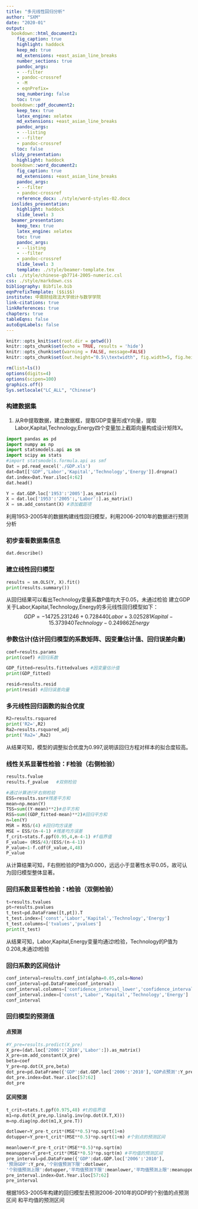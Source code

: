 ```yaml
---
title: "多元线性回归分析"
author: "SXM"
date: "2020-01"
output:
  bookdown::html_document2:
    fig_caption: true
    highlight: haddock
    keep_md: true
    md_extensions: +east_asian_line_breaks
    number_sections: true
    pandoc_args:
    - --filter
    - pandoc-crossref
    - -M
    - eqnPrefix=
    seq_numbering: false
    toc: true
  bookdown::pdf_document2:
    keep_tex: true
    latex_engine: xelatex
    md_extensions: +east_asian_line_breaks
    pandoc_args:
    - --listing
    - --filter
    - pandoc-crossref
    toc: false
  slidy_presentation:
    highlight: haddock
  bookdown::word_document2:
    fig_caption: true
    md_extensions: +east_asian_line_breaks
    pandoc_args:
    - --filter
    - pandoc-crossref
    reference_docx: ./style/word-styles-02.docx
  ioslides_presentation:
    highlight: haddock
    slide_level: 3
  beamer_presentation:
    keep_tex: true
    latex_engine: xelatex
    toc: true
    pandoc_args:
    - --listing
    - --filter
    - pandoc-crossref
    slide_level: 3
    template: ./style/beamer-template.tex
csl: ./style/chinese-gb7714-2005-numeric.csl
css: ./style/markdown.css
bibliography: Bibfile.bib
eqnPrefixTemplate: ($$i$$)
institute: 中南财经政法大学统计与数学学院
link-citations: true
linkReferences: true
chapters: true
tableEqns: false
autoEqnLabels: false
---
```



```r
knitr::opts_knit$set(root.dir = getwd())
knitr::opts_chunk$set(echo = TRUE, results = 'hide')
knitr::opts_chunk$set(warning = FALSE, message=FALSE)
knitr::opts_chunk$set(out.height="0.5\\textwidth", fig.width=5, fig.height=3, fig.align="center")
```

```r
rm(list=ls())
options(digits=4)
options(scipen=100)
graphics.off()
Sys.setlocale("LC_ALL", "Chinese")
```

### 构建数据集

1. 从R中提取数据，建立数据框，提取GDP变量形成Y向量，提取Labor,Kapital,Technology,Energy四个变量加上截距向量构成设计矩阵X。
```python
import pandas as pd 
import numpy as np
import statsmodels.api as sm
import scipy as stats
#import statsmodels.formula.api as smf
Dat = pd.read_excel('./GDP.xls')
dat=Dat[['GDP','Labor','Kapital','Technology','Energy']].dropna()
dat.index=Dat.Year.iloc[4:62]
dat.head()

Y = dat.GDP.loc['1953':'2005'].as_matrix()
X = dat.loc['1953':'2005':,'Labor':].as_matrix()
X = sm.add_constant(X) #添加截距项
```
利用1953-2005年的数据构建线性回归模型，利用2006-2010年的数据进行预测分析

### 初步查看数据集信息
```python
dat.describe()
```

### 建立线性回归模型
```python
results = sm.OLS(Y, X).fit() 
print(results.summary())  
```
从回归结果可以看出Technology变量系数P值均大于0.05，未通过检验
建立GDP关于Labor,Kapital,Technology,Energy的多元线性回归模型如下：$$
GDP=-14725.231246+0.728440Labor+3.025281Kapital-15.373940Technology-0.249862Energy$$

### 参数估计(估计回归模型的系数矩阵、因变量估计值、回归误差向量)
```python
coef=results.params
print(coef) #回归系数

GDP_fitted=results.fittedvalues #因变量估计值
print(GDP_fitted)

resid=results.resid
print(resid) #回归误差向量
```
### 多元线性回归函数的拟合优度
```python
R2=results.rsquared
print('R2=',R2)
Ra2=results.rsquared_adj
print('Ra2=',Ra2)

```
从结果可知，模型的调整拟合优度为0.997,说明该回归方程对样本的拟合度较高。

### 线性关系显著性检验：F检验（右侧检验）
```python
results.fvalue
results.f_pvalue   #双侧检验

#通过计算进行F右侧检验
ESS=results.ssr#残差平方和
mean=np.mean(Y)
TSS=sum((Y-mean)**2)#总平方和
RSS=sum((GDP_fitted-mean)**2)#回归平方和
n=len(Y)
MSR = RSS/(4) #回归均方误差
MSE = ESS/(n-4-1) #残差均方误差
f_crit=stats.f.ppf(0.95,4,n-4-1) #f临界值
F_value= (RSS/4)/(ESS/(n-4-1))
P_value=1-f.cdf(F_value,4,48)
P_value
```
从计算结果可知，F右侧检验的P值为0.000，远远小于显著性水平0.05，故可认为回归模型整体显著。

### 回归系数显著性检验：t检验（双侧检验）
```python
t=results.tvalues 
pt=results.pvalues
t_test=pd.DataFrame([t,pt]).T
t_test.index=['const','Labor','Kapital','Technology','Energy']
t_test.columns=['tvalues','pvalues']
print(t_test)
```
从结果可知，Labor,Kapital,Energy变量均通过t检验，Technology的P值为0.208,未通过t检验

### 回归系数的区间估计
```python
conf_interval=results.conf_int(alpha=0.05,cols=None)
conf_interval=pd.DataFrame(conf_interval)
conf_interval.columns=['confidence_interval_lower','confidence_interval_upper']
conf_interval.index=['const','Labor','Kapital','Technology','Energy']
conf_interval
```
### 回归模型的预测值
#### 点预测
```python
#Y_pre=results.predict(X_pre)
X_pre=(dat.loc['2006':'2010','Labor':]).as_matrix()
X_pre=sm.add_constant(X_pre)
beta=coef
Y_pre=np.dot(X_pre,beta)
dot_pre=pd.DataFrame({'GDP':dat.GDP.loc['2006':'2010'],'GDP点预测':Y_pre,})
dot_pre.index=Dat.Year.iloc[57:62]
dot_pre
```
#### 区间预测
```python
t_crit=stats.t.ppf(0.975,48) #t的临界值
m1=np.dot(X_pre,np.linalg.inv(np.dot(X.T,X)))
m=np.diag(np.dot(m1,X_pre.T))

dotlower=Y_pre-t_crit*(MSE**0.5)*np.sqrt(1+m)
dotupper=Y_pre+t_crit*(MSE**0.5)*np.sqrt(1+m) #个别点的预测区间

meanlower=Y_pre-t_crit*(MSE**0.5)*np.sqrt(m)
meanupper=Y_pre+t_crit*(MSE**0.5)*np.sqrt(m) #平均值的预测区间
pre_interval=pd.DataFrame({'GDP':dat.GDP.loc['2006':'2010'],
'预测GDP':Y_pre,'个别值预测下限':dotlower,
'个别值预测上限':dotupper,'平均值预测下限':meanlower,'平均值预测上限':meanupper})
pre_interval.index=Dat.Year.iloc[57:62]
pre_interval
```
根据1953-2005年构建的回归模型去预测2006-2010年的GDP的个别值的点预测区间
和平均值的预测区间